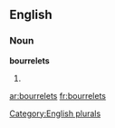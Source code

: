 ==English==

===Noun===
'''bourrelets'''

# {{plural of|[[bourrelet]]}}

[[Category:English plurals]]

[[ar:bourrelets]]
[[fr:bourrelets]]